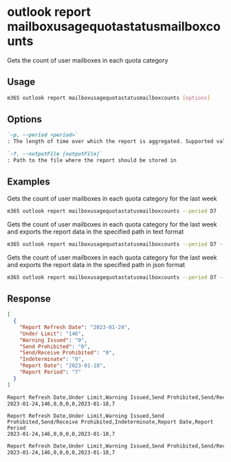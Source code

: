 
# outlook report mailboxusagequotastatusmailboxcounts

Gets the count of user mailboxes in each quota category

## Usage

```sh
m365 outlook report mailboxusagequotastatusmailboxcounts [options]
```

## Options

```md defintion-list
`-p, --period <period>`
: The length of time over which the report is aggregated. Supported values `D7,D30,D90,D180`

`-f, --outputFile [outputFile]`
: Path to the file where the report should be stored in
```

<Global />

## Examples

Gets the count of user mailboxes in each quota category for the last week

```sh
m365 outlook report mailboxusagequotastatusmailboxcounts --period D7
```

Gets the count of user mailboxes in each quota category for the last week and exports the report data in the specified path in text format

```sh
m365 outlook report mailboxusagequotastatusmailboxcounts --period D7 --output text > "mailboxusagequotastatusmailboxcounts.txt"
```

Gets the count of user mailboxes in each quota category for the last week and exports the report data in the specified path in json format

```sh
m365 outlook report mailboxusagequotastatusmailboxcounts --period D7 --output json > "mailboxusagequotastatusmailboxcounts.json"
```

## Response

<Tabs>
  <TabItem value="JSON">

  ```json
  [
    {
      "Report Refresh Date": "2023-01-24",
      "Under Limit": "146",
      "Warning Issued": "0",
      "Send Prohibited": "0",
      "Send/Receive Prohibited": "0",
      "Indeterminate": "0",
      "Report Date": "2023-01-18",
      "Report Period": "7"
    }
  ]
  ```

  </TabItem>
  <TabItem value="Text">

  ```txt
  Report Refresh Date,Under Limit,Warning Issued,Send Prohibited,Send/Receive Prohibited,Indeterminate,Report Date,Report Period
  2023-01-24,146,0,0,0,0,2023-01-18,7
  ```

  </TabItem>
  <TabItem value="CSV">

  ```csv
  Report Refresh Date,Under Limit,Warning Issued,Send Prohibited,Send/Receive Prohibited,Indeterminate,Report Date,Report Period
  2023-01-24,146,0,0,0,0,2023-01-18,7
  ```

  </TabItem>
  <TabItem value="Markdown">

  ```md
  Report Refresh Date,Under Limit,Warning Issued,Send Prohibited,Send/Receive Prohibited,Indeterminate,Report Date,Report Period
  2023-01-24,146,0,0,0,0,2023-01-18,7
  ```

  </TabItem>
</Tabs>


